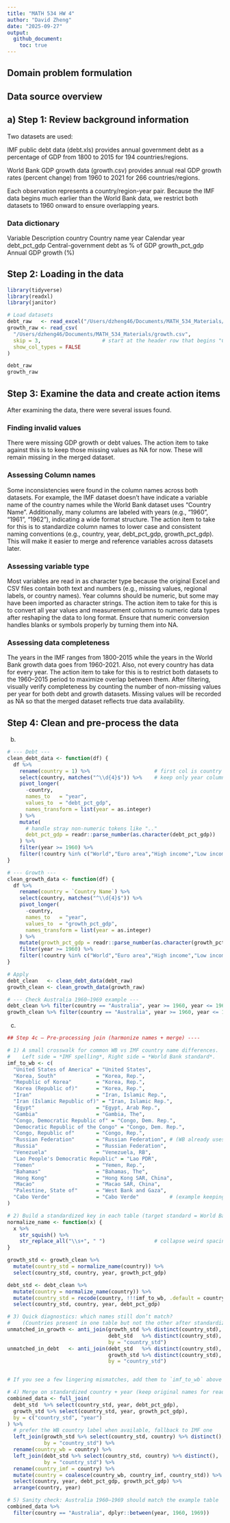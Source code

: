 ```yaml
---
title: "MATH 534 HW 4"
author: "David Zheng"
date: "2025-09-27"
output: 
  github_document:
    toc: true
---
```



## Domain problem formulation


## Data source overview


## a) Step 1: Review background information {#sec-bg-info}

Two datasets are used:

IMF public debt data (debt.xls) provides annual government debt as a percentage of GDP from 1800 to 2015 for 194 countries/regions.

World Bank GDP growth data (growth.csv) provides annual real GDP growth rates (percent change) from 1960 to 2021 for 266 countries/regions.

Each observation represents a country/region-year pair.
Because the IMF data begins much earlier than the World Bank data, we restrict both datasets to 1960 onward to ensure overlapping years.

### Data dictionary

Variable	Description
country	Country name
year	Calendar year
debt_pct_gdp	Central-government debt as % of GDP
growth_pct_gdp	Annual GDP growth (%)


## Step 2: Loading in the data

```r
library(tidyverse)
library(readxl)
library(janitor)

# Load datasets
debt_raw   <- read_excel("/Users/dzheng46/Documents/MATH_534_Materials/debt.xls")
growth_raw <- read_csv(
  "/Users/dzheng46/Documents/MATH_534_Materials/growth.csv",
  skip = 3,                    # start at the header row that begins "Country Name"
  show_col_types = FALSE
)

debt_raw
growth_raw
```


## Step 3: Examine the data and create action items

After examining the data, there were several issues found.

### Finding invalid values

There were missing GDP growth or debt values. The action item to take against this is to keep those missing values as NA for now. These will remain missing in the merged dataset. 

### Assessing Column names

Some inconsistencies were found in the column names across both datasets. For example, the IMF dataset doesn't have indicate a variable name of the country names while the World Bank dataset uses "Country Name". Additionally, many columns are labeled with years (e.g., "1960", "1961", "1962"), indicating a wide format structure. The action item to take for this is to standardize column names to lower case and consistent naming conventions (e.g., country, year, debt_pct_gdp, growth_pct_gdp). This will make it easier to merge and reference variables across datasets later.

### Assessing variable type

Most variables are read in as character type because the original Excel and CSV files contain both text and numbers (e.g., missing values, regional labels, or country names). Year columns should be numeric, but some may have been imported as character strings. The action item to take for this is to convert all year values and measurement columns to numeric data types after reshaping the data to long format. Ensure that numeric conversion handles blanks or symbols properly by turning them into NA.

### Assessing data completeness

The years in the IMF ranges from 1800-2015 while the years in the World Bank growth data goes from 1960-2021. Also, not every country has data for every year. The action item to take for this is to restrict both datasets to the 1960–2015 period to maximize overlap between them. After filtering, visually verify completeness by counting the number of non-missing values per year for both debt and growth datasets. Missing values will be recorded as NA so that the merged dataset reflects true data availability. 

## Step 4: Clean and pre-process the data

b)

```r
# --- Debt ---
clean_debt_data <- function(df) {
  df %>%
    rename(country = 1) %>%                     # first col is country
    select(country, matches("^\\d{4}$")) %>%    # keep only year columns
    pivot_longer(
      -country,
      names_to   = "year",
      values_to  = "debt_pct_gdp",
      names_transform = list(year = as.integer)
    ) %>%
    mutate(
      # handle stray non-numeric tokens like ".."
      debt_pct_gdp = readr::parse_number(as.character(debt_pct_gdp))
    ) %>%
    filter(year >= 1960) %>%
    filter(!country %in% c("World","Euro area","High income","Low income","OECD members"))
}

# --- Growth ---
clean_growth_data <- function(df) {
  df %>%
    rename(country = `Country Name`) %>%
    select(country, matches("^\\d{4}$")) %>%
    pivot_longer(
      -country,
      names_to   = "year",
      values_to  = "growth_pct_gdp",
      names_transform = list(year = as.integer)
    ) %>%
    mutate(growth_pct_gdp = readr::parse_number(as.character(growth_pct_gdp))) %>%
    filter(year >= 1960) %>%
    filter(!country %in% c("World","Euro area","High income","Low income","OECD members"))
}

# Apply
debt_clean   <- clean_debt_data(debt_raw)
growth_clean <- clean_growth_data(growth_raw)

# --- Check Australia 1960–1969 example ---
debt_clean %>% filter(country == "Australia", year >= 1960, year <= 1969)
growth_clean %>% filter(country == "Australia", year >= 1960, year <= 1969)
```

c)
```r
## Step 4c — Pre-processing join (harmonize names + merge) ----

# 1) A small crosswalk for common WB vs IMF country name differences.
#    Left side = *IMF spelling*, Right side = *World Bank standard*.
imf_to_wb <- c(
  "United States of America" = "United States",
  "Korea, South"             = "Korea, Rep.",
  "Republic of Korea"        = "Korea, Rep.",
  "Korea (Republic of)"      = "Korea, Rep.",
  "Iran"                     = "Iran, Islamic Rep.",
  "Iran (Islamic Republic of)" = "Iran, Islamic Rep.",
  "Egypt"                    = "Egypt, Arab Rep.",
  "Gambia"                   = "Gambia, The",
  "Congo, Democratic Republic of" = "Congo, Dem. Rep.",
  "Democratic Republic of the Congo" = "Congo, Dem. Rep.",
  "Congo, Republic of"       = "Congo, Rep.",
  "Russian Federation"       = "Russian Federation", # (WB already uses this)
  "Russia"                   = "Russian Federation",
  "Venezuela"                = "Venezuela, RB",
  "Lao People's Democratic Republic" = "Lao PDR",
  "Yemen"                    = "Yemen, Rep.",
  "Bahamas"                  = "Bahamas, The",
  "Hong Kong"                = "Hong Kong SAR, China",
  "Macao"                    = "Macao SAR, China",
  "Palestine, State of"      = "West Bank and Gaza",
  "Cabo Verde"               = "Cabo Verde"          # (example keeping as-is)
)

# 2) Build a standardized key in each table (target standard = World Bank names).
normalize_name <- function(x) {
  x %>%
    str_squish() %>%
    str_replace_all("\\s+", " ")                # collapse weird spacing
}

growth_std <- growth_clean %>%
  mutate(country_std = normalize_name(country)) %>%
  select(country_std, country, year, growth_pct_gdp)

debt_std <- debt_clean %>%
  mutate(country = normalize_name(country)) %>%
  mutate(country_std = recode(country, !!!imf_to_wb, .default = country)) %>%
  select(country_std, country, year, debt_pct_gdp)

# 3) Quick diagnostics: which names still don’t match?
#    (Countries present in one table but not the other after standardization)
unmatched_in_growth <- anti_join(growth_std %>% distinct(country_std),
                                 debt_std   %>% distinct(country_std),
                                 by = "country_std")
unmatched_in_debt   <- anti_join(debt_std   %>% distinct(country_std),
                                 growth_std %>% distinct(country_std),
                                 by = "country_std")


# If you see a few lingering mismatches, add them to `imf_to_wb` above and rerun.

# 4) Merge on standardized country + year (keep original names for readability)
combined_data <- full_join(
  debt_std  %>% select(country_std, year, debt_pct_gdp),
  growth_std %>% select(country_std, year, growth_pct_gdp),
  by = c("country_std", "year")
) %>%
  # prefer the WB country label when available, fallback to IMF one
  left_join(growth_std %>% select(country_std, country) %>% distinct(),
            by = "country_std") %>%
  rename(country_wb = country) %>%
  left_join(debt_std %>% select(country_std, country) %>% distinct(),
            by = "country_std") %>%
  rename(country_imf = country) %>%
  mutate(country = coalesce(country_wb, country_imf, country_std)) %>%
  select(country, year, debt_pct_gdp, growth_pct_gdp) %>%
  arrange(country, year)

# 5) Sanity check: Australia 1960–1969 should match the example table
combined_data %>%
  filter(country == "Australia", dplyr::between(year, 1960, 1969))
```

